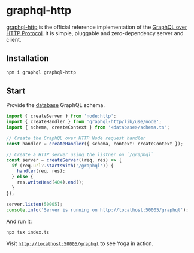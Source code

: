 # graphql-http

[graphql-http](https://github.com/graphql/graphql-http) is the official reference implementation of the [GraphQL over HTTP Protocol](https://graphql.github.io/graphql-over-http/). It is simple, pluggable and zero-dependency server and client.

## Installation

```sh
npm i graphql graphql-http
```

## Start

Provide the [database](/database/introduction) GraphQL schema.

```ts filename="index.ts"
import { createServer } from 'node:http';
import { createHandler } from 'graphql-http/lib/use/node';
import { schema, createContext } from '<database>/schema.ts';

// Create the GraphQL over HTTP Node request handler
const handler = createHandler({ schema, context: createContext });

// Create a HTTP server using the listner on `/graphql`
const server = createServer((req, res) => {
  if (req.url?.startsWith('/graphql')) {
    handler(req, res);
  } else {
    res.writeHead(404).end();
  }
});

server.listen(50005);
console.info('Server is running on http://localhost:50005/graphql');
```

And run it:

```sh
npx tsx index.ts
```

Visit [`http://localhost:50005/graphql`](http://localhost:50005/graphql) to see Yoga in action.

